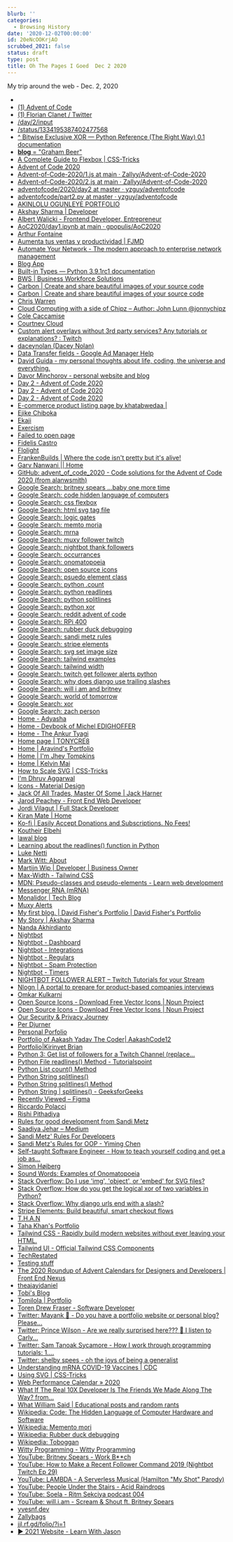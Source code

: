 ```yaml
---
blurb: ''
categories:
  - Browsing History
date: '2020-12-02T00:00:00'
id: 20eNcOOKrjAO
scrubbed_2021: false
status: draft
type: post
title: Oh The Pages I Goed  Dec 2 2020
---
```


My trip around the web - Dec. 2, 2020

- [](https://twitter.com/thesammyhannah)
- [(1) Advent of Code](https://www.reddit.com/r/adventofcode/)
- [(1) Florian Clanet / Twitter](https://twitter.com/messages/52743833-1369152438)
- [/day/2/input](https://adventofcode.com/2020/day/2/input)
- [/status/1334195387402477568](https://twitter.com/jessica_schalz/status/1334195387402477568)
- [^ Bitwise Exclusive XOR — Python Reference (The Right Way) 0.1 documentation](https://python-reference.readthedocs.io/en/latest/docs/operators/bitwise_XOR.html)
- [__blog__ = "Graham Beer"](https://graham-beer.github.io/)
- [A Complete Guide to Flexbox | CSS-Tricks](https://css-tricks.com/snippets/css/a-guide-to-flexbox/)
- [Advent of Code 2020](https://adventofcode.com/)
- [Advent-of-Code-2020/1.js at main · Zallyy/Advent-of-Code-2020](https://github.com/Zallyy/Advent-of-Code-2020/blob/main/2-Password_Philosophy/1.js)
- [Advent-of-Code-2020/2.js at main · Zallyy/Advent-of-Code-2020](https://github.com/Zallyy/Advent-of-Code-2020/blob/main/2-Password_Philosophy/2.js)
- [adventofcode/2020/day2 at master · yzguy/adventofcode](https://github.com/yzguy/adventofcode/tree/master/2020/day2)
- [adventofcode/part2.py at master · yzguy/adventofcode](https://github.com/yzguy/adventofcode/blob/master/2020/day2/part2.py)
- [AKINLOLU OGUNLEYE PORTFOLIO](https://akinloludavid.github.io/akinlolu/index.html)
- [Akshay Sharma | Developer](https://portfolio-akshay.netlify.app/)
- [Albert Walicki - Frontend Developer, Entrepreneur](https://www.albertwalicki.com/)
- [AoC2020/day1.ipynb at main · gpopulis/AoC2020](https://github.com/gpopulis/AoC2020/blob/main/day1.ipynb)
- [Arthur Fontaine](https://arthurfontaine.fr/)
- [Aumenta tus ventas y productividad | FJMD](https://fjmd.es/)
- [Automate Your Network - The modern approach to enterprise network management](https://www.automateyournetwork.ca/)
- [Blog App](https://semicolon-blog.netlify.app/)
- [Built-in Types — Python 3.9.1rc1 documentation](https://docs.python.org/3/library/stdtypes.html)
- [BWS | Business Workforce Solutions](http://businessworkforcesolutions.co.uk/)
- [Carbon | Create and share beautiful images of your source code](https://carbon.now.sh/?bg=rgba%28171%2C+184%2C+195%2C+1%29&t=seti&wt=none&l=julia&ds=true&dsyoff=20px&dsblur=68px&wc=true&wa=true&pv=56px&ph=56px&ln=false&fl=1&fm=Hack&fs=14px&lh=133%25&si=false&es=2x&wm=false&code=function%2520part1%28input_file%253A%253AString%29%250A%250A%2520%2520%2520%2520n_valid%2520%253D%25200%250A%250A%2520%2520%2520%2520for%2520line%2520in%2520eachline%28input_file%29%250A%2520%2520%2520%2520%2520%2520%2520%2520min%252C%2520max%252C%2520letter%252C%2520password%2520%253D%2520match%28r%2522%28%255Cd%252B%29-%28%255Cd%252B%29%2520%28%255Ba-z%255D%29%253A%2520%28%255Cw%252B%29%2522%252C%2520line%29.captures%250A%250A%2520%2520%2520%2520%2520%2520%2520%2520min%2520%253D%2520parse%28Int%252C%2520min%29%250A%2520%2520%2520%2520%2520%2520%2520%2520max%2520%253D%2520parse%28Int%252C%2520max%29%250A%250A%2520%2520%2520%2520%2520%2520%2520%2520if%2520min%2520%253C%253D%2520count%28letter%252C%2520password%29%2520%253C%253D%2520max%250A%2520%2520%2520%2520%2520%2520%2520%2520%2520%2520%2520%2520n_valid%2520%252B%253D%25201%250A%2520%2520%2520%2520%2520%2520%2520%2520end%250A%2520%2520%2520%2520end%250A%250A%2520%2520%2520%2520return%2520n_valid%250Aend%250A%250A%250Afunction%2520part2%28input_file%253A%253AString%29%250A%250A%2520%2520%2520%2520n_valid%2520%253D%25200%250A%250A%2520%2520%2520%2520for%2520line%2520in%2520eachline%28input_file%29%250A%2520%2520%2520%2520%2520%2520%2520%2520ix1%252C%2520ix2%252C%2520letter%252C%2520password%2520%253D%2520match%28r%2522%28%255Cd%252B%29-%28%255Cd%252B%29%2520%28%255Ba-z%255D%29%253A%2520%28%255Cw%252B%29%2522%252C%2520line%29.captures%250A%250A%2520%2520%2520%2520%2520%2520%2520%2520ix1%2520%253D%2520parse%28Int%252C%2520ix1%29%250A%2520%2520%2520%2520%2520%2520%2520%2520ix2%2520%253D%2520parse%28Int%252C%2520ix2%29%250A%2520%2520%2520%2520%2520%2520%2520%2520letter%2520%253D%2520only%28letter%29%250A%250A%250A%2520%2520%2520%2520%2520%2520%2520%2520if%2520%28password%255Bix1%255D%2520%253D%253D%2520letter%29%2520%25E2%258A%25BB%2520%28password%255Bix2)
- [Carbon | Create and share beautiful images of your source code](https://carbon.now.sh/?bg=rgba%28171%2C+184%2C+195%2C+1%29&t=monokai&wt=none&l=text%2Fapache&ds=true&dsyoff=20px&dsblur=68px&wc=true&wa=true&pv=56px&ph=56px&ln=false&fl=1&fm=Hack&fs=14px&lh=133%25&si=false&es=2x&wm=false)
- [Chris Warren](https://chriswarren.dev/#home)
- [Cloud Computing with a side of Chipz – Author: John Lunn @jonnychipz](https://jonnychipz.com/)
- [Cole Caccamise](https://www.colecaccamise.com/)
- [Courtney Cloud](https://courtneycloud.tech/)
- [Custom alert overlays without 3rd party services? Any tutorials or explanations? : Twitch](https://www.reddit.com/r/Twitch/comments/bjkbw3/custom_alert_overlays_without_3rd_party_services/)
- [daceynolan (Dacey Nolan)](https://github.com/daceynolan)
- [Data Transfer fields - Google Ad Manager Help](https://support.google.com/admanager/table/7401123)
- [David Guida - my personal thoughts about life, coding, the universe and everything.](https://www.davideguida.com/)
- [Davor Minchorov - personal website and blog](https://davorminchorov.com/)
- [Day 2 - Advent of Code 2020](https://adventofcode.com/2020/day/2)
- [Day 2 - Advent of Code 2020](https://adventofcode.com/2020/day/2#part2)
- [Day 2 - Advent of Code 2020](https://adventofcode.com/2020/day/2/answer)
- [E-commerce product listing page by khatabwedaa |](https://tailwindcomponents.com/component/e-commerce-product-listing-page)
- [Ejike Chiboka](https://ejike.dev/)
- [Ekaji](https://ekajionah.vercel.app/)
- [Exercism](https://exercism.io/)
- [Failed to open page](https://brianchildess.co/)
- [Fidelis Castro](http://fideliscastro.rf.gd/?i=1)
- [Flolight](https://blog.flolight.dev/)
- [FrankenBuilds | Where the code isn't pretty but it's alive!](https://www.frankenbuilds.com/)
- [Garv Nanwani || Home](https://garvnanwani.netlify.app/)
- [GitHub: advent_of_code_2020 - Code solutions for the Advent of Code 2020 (from alanwsmith)](https://github.com/alanwsmith/advent_of_code_2020)
- [Google Search: britney spears ...baby one more time](https://www.google.com/search?newwindow=1&client=safari&rls=en&q=britney+spears+...baby+one+more+time&stick=H4sIAAAAAAAAAONgFuLQz9U3MDRNM1fi0U_XNyw2MM2NrypM0hLLTrbSzy0tzkzWTywqySwusSrOz0svfsR4mZFb4OWPe8JSJxknrTl5jfEQIxcOtUIqXGyueSWZJZVCUlw8UnCbNBikuLgQ9tYZZey6NO0cW5Kgx-7__5cfDHOQMhKcUmez4N7_9_ZaQlzsnsU--cmJOYIrJukoPAeJCXNxhCRW5Ofl51YKMoDBB3slRU6LTzoNqz6_txc0vMvg4PnWw0GCRYFBg8Gwp4mR4XqyiYMWQxDYVpOinLSmfSsOsbFwMAowWDFpMPEsYlVJKsosyUutVCguSE0sKlbQ09NLSkyqVMjPS1XIzS9KVSjJzE0FAER01jcwAQAA&sa=X&ved=2ahUKEwj6gfPX1a_tAhXSp1kKHX5oCncQri4wK3oECA4QOQ)
- [Google Search: code hidden language of computers](https://www.google.com/search?client=safari&rls=en&q=code+hidden+language+of+computers&ie=UTF-8&oe=UTF-8)
- [Google Search: css flexbox](https://www.google.com/search?client=safari&rls=en&q=css+flexbox&ie=UTF-8&oe=UTF-8)
- [Google Search: html svg tag file](https://www.google.com/search?client=safari&rls=en&q=html+svg+tag+file&ie=UTF-8&oe=UTF-8)
- [Google Search: logic gates](https://www.google.com/search?client=safari&rls=en&q=logic+gates&ie=UTF-8&oe=UTF-8)
- [Google Search: memto moria](https://www.google.com/search?client=safari&rls=en&q=memto+moria&ie=UTF-8&oe=UTF-8)
- [Google Search: mrna](https://www.google.com/search?client=safari&rls=en&q=mrna&ie=UTF-8&oe=UTF-8)
- [Google Search: muxy follower twitch](https://www.google.com/search?client=safari&rls=en&q=muxy+follower+twitch&ie=UTF-8&oe=UTF-8)
- [Google Search: nightbot thank followers](https://www.google.com/search?client=safari&rls=en&q=nightbot+thank+followers&ie=UTF-8&oe=UTF-8)
- [Google Search: occurrances](https://www.google.com/search?client=safari&rls=en&q=occurrances&ie=UTF-8&oe=UTF-8)
- [Google Search: onomatopoeia](https://www.google.com/search?newwindow=1&client=safari&rls=en&q=onomatopoeia&sa=X&ved=2ahUKEwjH7taUobDtAhUJwlkKHc3YCFgQ7xYoAHoECBAQLw&biw=1369&bih=844&dpr=2)
- [Google Search: open source icons](https://www.google.com/search?client=safari&rls=en&q=open+source+icons&ie=UTF-8&oe=UTF-8)
- [Google Search: psuedo element class](https://www.google.com/search?client=safari&rls=en&q=psuedo+element+class&ie=UTF-8&oe=UTF-8)
- [Google Search: python .count](https://www.google.com/search?client=safari&rls=en&q=python+.count&ie=UTF-8&oe=UTF-8)
- [Google Search: python readlines](https://www.google.com/search?client=safari&rls=en&q=python+readlines&ie=UTF-8&oe=UTF-8)
- [Google Search: python splitlines](https://www.google.com/search?client=safari&rls=en&q=python+splitlines&ie=UTF-8&oe=UTF-8)
- [Google Search: python xor](https://www.google.com/search?client=safari&rls=en&q=python+xor&ie=UTF-8&oe=UTF-8)
- [Google Search: reddit advent of code](https://www.google.com/search?client=safari&rls=en&q=reddit+advent+of+code&ie=UTF-8&oe=UTF-8)
- [Google Search: RPi 400](https://www.google.com/search?client=safari&rls=en&q=RPi+400&ie=UTF-8&oe=UTF-8)
- [Google Search: rubber duck debugging](https://www.google.com/search?client=safari&rls=en&q=rubber+duck+debugging&ie=UTF-8&oe=UTF-8)
- [Google Search: sandi metz rules](https://www.google.com/search?client=safari&rls=en&q=sandi+metz+rules&ie=UTF-8&oe=UTF-8)
- [Google Search: stripe elements](https://www.google.com/search?client=safari&rls=en&q=stripe+elements&ie=UTF-8&oe=UTF-8)
- [Google Search: svg set image size](https://www.google.com/search?client=safari&rls=en&q=svg+set+image+size&ie=UTF-8&oe=UTF-8)
- [Google Search: tailwind examples](https://www.google.com/search?client=safari&rls=en&q=tailwind+examples&ie=UTF-8&oe=UTF-8)
- [Google Search: tailwind width](https://www.google.com/search?client=safari&rls=en&q=tailwind+width&ie=UTF-8&oe=UTF-8)
- [Google Search: twitch get follower alerts python](https://www.google.com/search?client=safari&rls=en&q=twitch+get+follower+alerts+python&ie=UTF-8&oe=UTF-8)
- [Google Search: why does django use trailing slashes](https://www.google.com/search?client=safari&rls=en&q=why+does+django+use+trailing+slashes&ie=UTF-8&oe=UTF-8)
- [Google Search: will i am and britney](https://www.google.com/search?newwindow=1&client=safari&rls=en&ei=VbrHX7qDJdLP5gL-0Km4Bw&q=will+i+am+and+britney&gs_ssp=eJzj4tFP1zcsNM2qSjYuyTZg9BItz8zJUchUSMxVSMxLUUgqyizJS60EANxYDDs&oq=will+i+am&gs_lcp=CgZwc3ktYWIQAxgAMgsILhDJAxCRAhCTAjIFCC4QsQMyBQgAEJECMgIIADICCAAyAggAMgIILjICCAAyAgguMgIIADoKCAAQsQMQyQMQQzoECAAQQzoECC4QQzoKCAAQsQMQgwEQQzoOCC4QsQMQgwEQxwEQowI6BwguEEMQkwI6BwgAEMkDEEM6BwguELEDEEM6CgguEMkDEEMQkwI6BwgAELEDEEM6BQgAELEDOggIABCxAxCDAVDd3AZYw-YGYLbtBmgCcAB4AIABcIgB-gaSAQM4LjKYAQCgAQGqAQdnd3Mtd2l6wAEB&sclient=psy-ab)
- [Google Search: world of tomorrow](https://www.google.com/search?client=safari&rls=en&q=world+of+tomorrow&ie=UTF-8&oe=UTF-8)
- [Google Search: xor](https://www.google.com/search?client=safari&rls=en&q=xor&ie=UTF-8&oe=UTF-8)
- [Google Search: zach person](https://www.google.com/search?client=safari&rls=en&q=zach+person&ie=UTF-8&oe=UTF-8)
- [Home - Adyasha](https://adyasha-mohanty.vercel.app/)
- [Home - Devbook of Michel EDIGHOFFER](https://book.micheledighoffer.fr/)
- [Home - The Ankur Tyagi](https://theankurtyagi.com/)
- [Home page | TONYCRE8](https://www.tonycre8.co.uk/)
- [Home | Aravind's Portfolio](https://aravind.netlify.app/)
- [Home | I'm Jhey Tompkins](https://jhey.dev/)
- [Home | Kelvin Mai](https://kelvinmai.io/)
- [How to Scale SVG | CSS-Tricks](https://css-tricks.com/scale-svg/)
- [I'm Dhruv Aggarwal](https://da505819.github.io/)
- [Icons - Material Design](https://material.io/resources/icons/?icon=support&style=baseline)
- [Jack Of All Trades, Master Of Some | Jack Harner](https://jackharner.com/)
- [Jarod Peachey - Front End Web Developer](https://jarodpeachey.netlify.app/)
- [Jordi Vilagut | Full Stack Developer](https://jordivilagut.github.io/#/)
- [Kiran Mate | Home](https://kiranmate-portfolio.netlify.app/)
- [Ko-fi | Easily Accept Donations and Subscriptions. No Fees!](https://ko-fi.com/)
- [Koutheir Elbehi](https://awesome-rosalind-a388c0.netlify.app/)
- [lawal blog](https://lawaltech.hashnode.dev/)
- [Learning about the readlines() function in Python](https://www.educative.io/edpresso/learning-about-the-readlines-function-in-python)
- [Luke Netti](https://lukenetti.com/)
- [Mark Witt: About](https://www.markwitt.me/)
- [Martijn Wip | Developer | Business Owner](https://martijnwip.nl/)
- [Max-Width - Tailwind CSS](https://tailwindcss.com/docs/max-width)
- [MDN: Pseudo-classes and pseudo-elements - Learn web development](https://developer.mozilla.org/en-US/docs/Learn/CSS/Building_blocks/Selectors/Pseudo-classes_and_pseudo-elements)
- [Messenger RNA (mRNA)](https://www.genome.gov/genetics-glossary/messenger-rna)
- [Monalidor | Tech Blog](https://monalidor.com/)
- [Muxy Alerts](https://muxy.io/alerts/)
- [My first blog. | David Fisher's Portfolio | David Fisher's Portfolio](https://d-fisher.com/blogs/my-first-blog)
- [My Story | Akshay Sharma](https://www.developeratease.com/)
- [Nanda Akhirdianto](https://nandaakh.myportfolio.com/)
- [Nightbot](https://nightbot.tv/)
- [Nightbot - Dashboard](https://nightbot.tv/dashboard#)
- [Nightbot - Integrations](https://nightbot.tv/integrations)
- [Nightbot - Regulars](https://nightbot.tv/regulars)
- [Nightbot - Spam Protection](https://nightbot.tv/spam_protection)
- [Nightbot - Timers](https://nightbot.tv/timers)
- [NIGHTBOT FOLLOWER ALERT – Twitch Tutorials for your Stream](https://tutorials.twitchlayout.stream/tag/nightbot-follower-alert/)
- [Nlogn | A portal to prepare for product-based companies interviews](https://nlogn.in/)
- [Omkar Kulkarni](https://omkarkulkarni.netlify.app/)
- [Open Source Icons - Download Free Vector Icons | Noun Project](https://thenounproject.com/term/open-source/23911/)
- [Open Source Icons - Download Free Vector Icons | Noun Project](https://thenounproject.com/term/open-source/749139/)
- [Our Security & Privacy Journey](https://www.security-privacy.blog/)
- [Per Djurner](https://perdjurner.com/)
- [Personal Porfolio](https://juancastro.cr/)
- [Portfolio of Aakash Yadav The Coder| AakashCode12](https://aakashcode12.github.io/My-Portfolio/index.html)
- [Portfolio|Kirinyet Brian](https://kirinyetbrian.github.io/)
- [Python 3: Get list of followers for a Twitch Channel (replace...](https://gist.github.com/swbuehler/8a72fe2e741eed41791268ef112aa6c2)
- [Python File readlines() Method - Tutorialspoint](https://www.tutorialspoint.com/python/file_readlines.htm)
- [Python List count() Method](https://www.w3schools.com/python/ref_list_count.asp)
- [Python String splitlines()](https://www.programiz.com/python-programming/methods/string/splitlines)
- [Python String splitlines() Method](https://www.w3schools.com/python/ref_string_splitlines.asp)
- [Python String | splitlines() - GeeksforGeeks](https://www.geeksforgeeks.org/python-string-splitlines/)
- [Recently Viewed – Figma](https://www.figma.com/files/recent)
- [Riccardo Polacci](http://riccardopolacci.com/)
- [Rishi Pithadiya](https://rishiip.dev/)
- [Rules for good development from Sandi Metz](https://gist.github.com/sdball/4567190)
- [Saadiya Jehar – Medium](https://saadiyajehar.medium.com/)
- [Sandi Metz' Rules For Developers](https://thoughtbot.com/blog/sandi-metz-rules-for-developers)
- [Sandi Metz's Rules for OOP - Yiming Chen](https://yiming.dev/blog/2017/08/23/sandi-metzs-rules-for-oop/)
- [Self-taught Software Engineer - How to teach yourself coding and get a job as...](https://selftaughtsoftwareengineer.com/)
- [Simon Høiberg](https://simonhoiberg.com/)
- [Sound Words: Examples of Onomatopoeia](https://examples.yourdictionary.com/5-examples-of-onomatopoeia.html)
- [Stack Overflow: Do I use 'img', 'object', or 'embed' for SVG files?](https://stackoverflow.com/questions/4476526/do-i-use-img-object-or-embed-for-svg-files)
- [Stack Overflow: How do you get the logical xor of two variables in Python?](https://stackoverflow.com/questions/432842/how-do-you-get-the-logical-xor-of-two-variables-in-python)
- [Stack Overflow: Why django urls end with a slash?](https://stackoverflow.com/questions/42212122/why-django-urls-end-with-a-slash/42213107)
- [Stripe Elements: Build beautiful, smart checkout flows](https://stripe.com/payments/elements)
- [T.H.A.N](https://tantoluwaalabiheritage.hashnode.dev/)
- [Taha Khan's Portfolio](https://taha-khan-portfolio.web.app/)
- [Tailwind CSS - Rapidly build modern websites without ever leaving your HTML.](https://tailwindcss.com/)
- [Tailwind UI - Official Tailwind CSS Components](https://tailwindui.com/preview)
- [TechRestated](https://sachinvashisht.hashnode.dev/)
- [Testing stuff](https://codepen.io/snorkss/full/qBNzqQG)
- [The 2020 Roundup of Advent Calendars for Designers and Developers | Front End Nexus](https://frontendnexus.com/articles/advent-calendar-roundup-2020/)
- [theajayidaniel](http://theajayidaniel.herokuapp.com/)
- [Tobi's Blog](https://ajagbetobi.hashnode.dev/)
- [Tomilola | Portfolio](https://devtomilola.netlify.app/)
- [Toren Drew Fraser - Software Developer](https://toren.uk/)
- [Twitter: Mayank 🍷 - Do you have a portfolio website or personal blog? Please...](https://twitter.com/dermayank/status/1334170712366407680)
- [Twitter: Prince Wilson - Are we really surprised here??? 🤣 I listen to Carly...](https://twitter.com/maxcell/status/1334147826117382148)
- [Twitter: Sam Tanoak Sycamore - How I work through programming tutorials: 1....](https://twitter.com/tanoaksam/status/1334145063639674882)
- [Twitter: shelby spees - oh the joys of being a generalist](https://twitter.com/shelbyspees/status/1334248536393666560)
- [Understanding mRNA COVID-19 Vaccines | CDC](https://www.cdc.gov/coronavirus/2019-ncov/vaccines/different-vaccines/mrna.html)
- [Using SVG | CSS-Tricks](https://css-tricks.com/using-svg/)
- [Web Performance Calendar » 2020](https://calendar.perfplanet.com/2020/)
- [What If The Real 10X Developer Is The Friends We Made Along The Way? from...](https://egghead.io/talks/egghead-what-if-the-real-10x-developer-is-the-friends-we-made-along-the-way)
- [What William Said | Educational posts and random rants](http://www.whatwilliamsaid.com/)
- [Wikipedia: Code: The Hidden Language of Computer Hardware and Software](https://en.wikipedia.org/wiki/Code:_The_Hidden_Language_of_Computer_Hardware_and_Software)
- [Wikipedia: Memento mori](https://en.wikipedia.org/wiki/Memento_mori)
- [Wikipedia: Rubber duck debugging](https://en.wikipedia.org/wiki/Rubber_duck_debugging)
- [Wikipedia: Toboggan](https://en.wikipedia.org/wiki/Toboggan)
- [Witty Programming - Witty Programming](https://www.wittyprogramming.dev/)
- [YouTube: Britney Spears - Work B**ch ](https://www.youtube.com/watch?v=pt8VYOfr8To)
- [YouTube: How to Make a Recent Follower Command 2019 (Nightbot Twitch Ep 29)](https://www.youtube.com/watch?v=cIxPPN_YvKQ)
- [YouTube: LAMBDA - A Serverless Musical (Hamilton "My Shot" Parody)](https://www.youtube.com/watch?v=zMua0cuhFnc)
- [YouTube: People Under the Stairs - Acid Raindrops](https://www.youtube.com/watch?v=1dr1kQDGgRk)
- [YouTube: Soela - Ritm Sekciya podcast 004](https://www.youtube.com/watch?v=RtBeFWPHeWk)
- [YouTube: will.i.am - Scream & Shout ft. Britney Spears ](https://www.youtube.com/watch?v=kYtGl1dX5qI)
- [yvesnf.dev](https://yvesnf.github.io/yvesnfdev/)
- [Zallybags](https://zally.netlify.app/)
- [‎jjl.rf.gd/folio/?i=1](http://jjl.rf.gd/folio/?i=1)
- [▶ 2021 Website - Learn With Jason](https://www.figma.com/proto/XGjDG1lvEYnjNpS9EwjU3Y/Learn-With-Jason?node-id=1218%3A24815&scaling=min-zoom)
